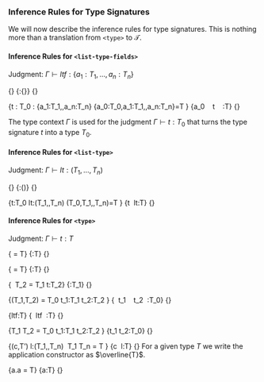 ### Inference Rules for Type Signatures

We will now describe the inference rules for type signatures. This is nothing more than a translation from `<type>` to $\mathcal{T}$.

#### Inference Rules for `<list-type-fields>` {-}

Judgment: $\Gamma\vdash ltf:\{a_1:T_1,\dots,a_n:T_n\}$

\logicRule
{}
{\Gamma\vdash \mf{""}:\{\}}
{}

\logicRule
{\Gamma\vdash t : T_0\quad
\Gamma\vdash \mathit{ltf} : \{a_1:T_1,\dots,a_n:T_n\}\quad
\{a_0:T_0,a_1:T_1,\dots,a_n:T_n\}=T
}
{\Gamma\vdash a_0 \ \mf{":"} \ t \ \mf{","} \ \mathit{ltf}:T}
{}

The type context $\Gamma$ is used for the judgment $\Gamma\vdash t:T_0$ that turns the type signature $t$ into a type $T_0$.

#### Inference Rules for `<list-type>` {-}

Judgment: $\Gamma\vdash lt:(T_1,\dots,T_n)$

\logicRule
{}
{\Gamma\vdash \mf{""}:()}
{}

\logicRule
{\Gamma\vdash t:T_0\quad
\Gamma\vdash lt:(T_1,\dots,T_n)\quad
(T_0,T_1,\dots,T_n)=T
}
{\Gamma\vdash t \ lt:T}
{}

#### Inference Rules for `<type>` {-}

Judgment: $\Gamma\vdash t:T$

\logicRule
{\mathit{Bool} = T}
{\Gamma\vdash \mf{"Bool"}:T}
{}

\logicRule
{\mathit{Int} = T}
{\Gamma\vdash\mf{"Int"}:T}
{}

\logicRule
{\mathit{List} \ T_2 = T_1\quad
\Gamma\vdash t:T_2}
{\Gamma\vdash\mf{"List" t}:T_1}
{}

\logicRule
{(T_1,T_2) = T_0\quad
\Gamma\vdash t_1:T_1\quad
\Gamma\vdash t_2:T_2
}
{\Gamma\vdash\mf{"("} \ t_1 \ \mf{","} \ t_2 \ \mf{")"}:T_0}
{}

\logicRule
{\Gamma\vdash ltf:T}
{\Gamma\vdash\mf{"\{"} \ ltf \ \mf{"\}"}:T}
{}

\logicRule
{T_1 \to T_2 = T_0\quad
\Gamma\vdash t_1:T_1\quad
\Gamma\vdash t_2:T_2
}
{\Gamma\vdash t_1 \to t_2:T_0}
{}

\logicRule
{(c,T')\in\Gamma\quad
\Gamma\vdash l:(T_1,\dots,T_n)\quad
\overline{T'} \ T_1 \dots T_n = T
}
{\Gamma\vdash c \ l:T}
{}
For a given type $T$ we write the application constructor as $\overline{T}$.

\logicRule
{\forall a.a = T}
{\Gamma\vdash a:T}
{}